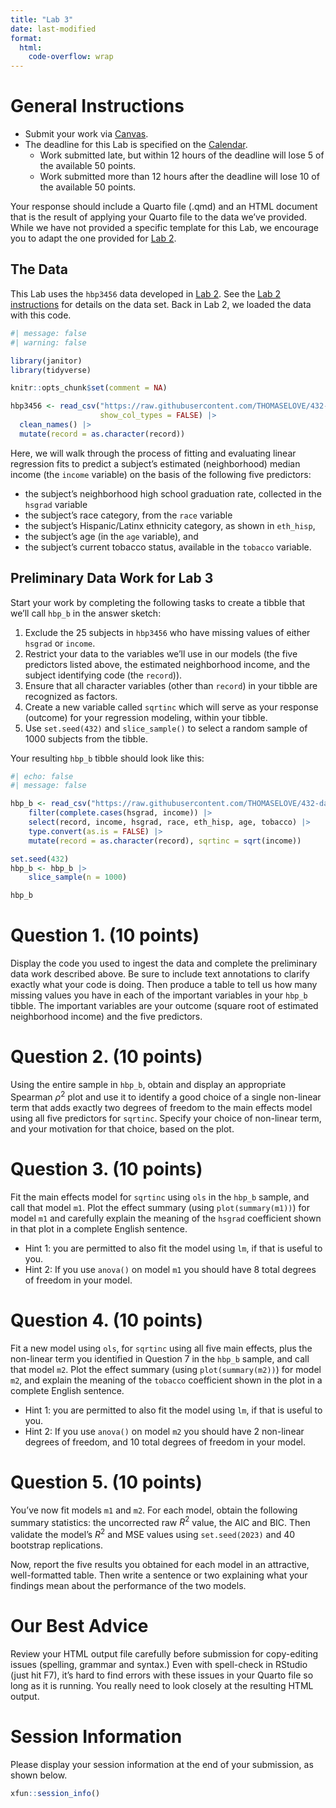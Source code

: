 ```yaml
---
title: "Lab 3"
date: last-modified
format: 
  html:
    code-overflow: wrap
---
```


# General Instructions

- Submit your work via [Canvas](https://canvas.case.edu/). 
- The deadline for this Lab is specified on the [Calendar](calendar.qmd).
  - Work submitted late, but within 12 hours of the deadline will lose 5 of the available 50 points.
  - Work submitted more than 12 hours after the deadline will lose 10 of the available 50 points.

Your response should include a Quarto file (.qmd) and an HTML document that is the result of applying your Quarto file to the data we've provided. While we have not provided a specific template for this Lab, we encourage you to adapt the one provided for [Lab 2](lab2.qmd#template).

## The Data

This Lab uses the `hbp3456` data developed in [Lab 2](lab2.qmd). See the [Lab 2 instructions](lab2.qmd) for details on the data set. Back in Lab 2, we loaded the data with this code.

```r
#| message: false
#| warning: false

library(janitor)
library(tidyverse)

knitr::opts_chunk$set(comment = NA)

hbp3456 <- read_csv("https://raw.githubusercontent.com/THOMASELOVE/432-data/master/data/hbp3456.csv", 
                    show_col_types = FALSE) |>
  clean_names() |>
  mutate(record = as.character(record))
```

Here, we will walk through the process of fitting and evaluating linear regression fits to predict a subject's estimated (neighborhood) median income (the `income` variable) on the basis of the following five predictors:

- the subject's neighborhood high school graduation rate, collected in the `hsgrad` variable
- the subject's race category, from the `race` variable
- the subject's Hispanic/Latinx ethnicity category, as shown in `eth_hisp`,
- the subject's age (in the `age` variable), and 
- the subject's current tobacco status, available in the `tobacco` variable. 

## Preliminary Data Work for Lab 3

Start your work by completing the following tasks to create a tibble that we'll call `hbp_b` in the answer sketch:

1. Exclude the 25 subjects in `hbp3456` who have missing values of either `hsgrad` or `income`.
2. Restrict your data to the variables we'll use in our models (the five predictors listed above, the estimated neighborhood income, and the subject identifying code (the `record`)).
3. Ensure that all character variables (other than `record`) in your tibble are recognized as factors.
4. Create a new variable called `sqrtinc` which will serve as your response (outcome) for your regression modeling, within your tibble.
5. Use `set.seed(432)` and `slice_sample()` to select a random sample of 1000 subjects from the tibble.

Your resulting `hbp_b` tibble should look like this:

```r
#| echo: false
#| message: false

hbp_b <- read_csv("https://raw.githubusercontent.com/THOMASELOVE/432-data/master/data/hbp3456.csv", show_col_types = FALSE) |>
    filter(complete.cases(hsgrad, income)) |>
    select(record, income, hsgrad, race, eth_hisp, age, tobacco) |>
    type.convert(as.is = FALSE) |>
    mutate(record = as.character(record), sqrtinc = sqrt(income))

set.seed(432)
hbp_b <- hbp_b |>
    slice_sample(n = 1000)
```

```r
hbp_b
```

# Question 1. (10 points)

Display the code you used to ingest the data and complete the preliminary data work described above. Be sure to include text annotations to clarify exactly what your code is doing. Then produce a table to tell us how many missing values you have in each of the important variables in your `hbp_b` tibble. The important variables are your outcome (square root of estimated neighborhood income) and the five predictors.

# Question 2. (10 points)

Using the entire sample in `hbp_b`, obtain and display an appropriate Spearman $\rho^2$ plot and use it to identify a good choice of a single non-linear term that adds exactly two degrees of freedom to the main effects model using all five predictors for `sqrtinc`. Specify your choice of non-linear term, and your motivation for that choice, based on the plot.

# Question 3. (10 points)

Fit the main effects model for `sqrtinc` using `ols` in the `hbp_b` sample, and call that model `m1`. Plot the effect summary (using `plot(summary(m1))`) for model `m1` and carefully explain the meaning of the `hsgrad` coefficient shown in that plot in a complete English sentence. 

- Hint 1: you are permitted to also fit the model using `lm`, if that is useful to you.
- Hint 2: If you use `anova()` on model `m1` you should have 8 total degrees of freedom in your model.

# Question 4. (10 points)

Fit a new model using `ols`, for `sqrtinc` using all five main effects, plus the non-linear term you identified in Question 7 in the `hbp_b` sample, and call that model `m2`. Plot the effect summary (using `plot(summary(m2))`) for model `m2`, and explain the meaning of the `tobacco` coefficient shown in the plot in a complete English sentence.

- Hint 1: you are permitted to also fit the model using `lm`, if that is useful to you.
- Hint 2: If you use `anova()` on model `m2` you should have 2 non-linear degrees of freedom, and 10 total degrees of freedom in your model.

# Question 5. (10 points)

You've now fit models `m1` and `m2`. For each model, obtain the following summary statistics: the uncorrected raw $R^2$ value, the AIC and BIC. Then validate the model's $R^2$ and MSE values using `set.seed(2023)` and 40 bootstrap replications. 

Now, report the five results you obtained for each model in an attractive, well-formatted table. Then write a sentence or two explaining what your findings mean about the performance of the two models.

# Our Best Advice

Review your HTML output file carefully before submission for copy-editing issues (spelling, grammar and syntax.) Even with spell-check in RStudio (just hit F7), it's hard to find errors with these issues in your Quarto file so long as it is running. You really need to look closely at the resulting HTML output.

# Session Information

Please display your session information at the end of your submission, as shown below.

```r
xfun::session_info()
```

